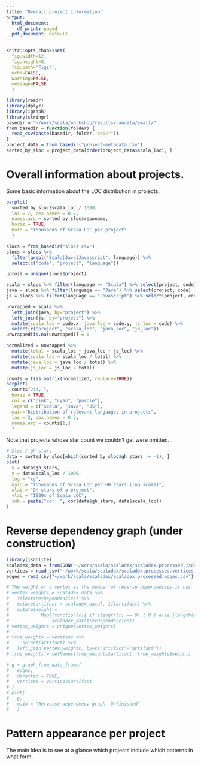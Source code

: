 ```yaml
---
title: "Overall project information"
output:
  html_document:
    df_print: paged
  pdf_document: default
---
```


```r
knitr::opts_chunk$set(
  fig.width=12, 
  fig.height=8, 
  fig.path='Figs/',
  echo=FALSE,
  warning=FALSE,
  message=FALSE
  )
```

```r
library(readr)
library(dplyr)
library(igraph)
library(stringr)
basedir = "~/work/scala/workshop/results/rawdata/small/"
from_basedir = function(folder) {
  read_csv(paste(basedir, folder, sep=""))
}
project_data = from_basedir("project-metadata.csv")
sorted_by_sloc = project_data[order(project_data$scala_loc), ]
```

# Overall information about projects.

Some basic information about the LOC distribution in projects:

```r
barplot(
  sorted_by_sloc$scala_loc / 1000, 
  las = 2, cex.names = 0.2,
  names.arg = sorted_by_sloc$reponame, 
  horiz = TRUE,
  main = "Thousands of Scala LOC per project"
  )
```
```r
slocs = from_basedir("slocs.csv")
slocs = slocs %>%
  filter(grepl("Scala|Java|Javascript", language)) %>%
  select(c("code", "project", "language"))

uprojs = unique(slocs$project)

scala = slocs %>% filter(language == "Scala") %>% select(project, code)
java = slocs %>% filter(language == "Java") %>% select(project, code)
js = slocs %>% filter(language == "Javascript") %>% select(project, code)

unwrapped = scala %>% 
  left_join(java, by="project") %>% 
  left_join(js, by="project") %>%
  mutate(scala_loc = code.x, java_loc = code.y, js_loc = code) %>%
  select(c("project", "scala_loc", "java_loc", "js_loc"))
unwrapped[is.na(unwrapped)] = 0

normalized = unwrapped %>%
  mutate(total = scala_loc + java_loc + js_loc) %>%
  mutate(scala_loc = scala_loc / total) %>%
  mutate(java_loc = java_loc / total) %>%
  mutate(js_loc = js_loc / total)

counts = t(as.matrix(normalized, replace=TRUE))
barplot(
  counts[2:4, ],
  horiz = TRUE,
  col = c("pink", "cyan", "purple"),
  legend = c("Scala", "Java", "JS"),
  main="Distribution of relevant languages in projects",
  las = 2, cex.names = 0.5,
  names.arg = counts[1,]
  )
```

Note that projects whose star count we couldn't get were omitted.

```r
# Sloc / gh stars
data = sorted_by_sloc[which(sorted_by_sloc$gh_stars != -1), ]
plot(
  x = data$gh_stars,
  y = data$scala_loc / 1000,
  log = "xy",
  main = "Thousands of Scala LOC per GH stars (log scale)",
  xlab = "GH stars of a project",
  ylab = "1000s of Scala LOC",
  sub = paste("cor: ", cor(data$gh_stars, data$scala_loc))
)
```

# Reverse dependency graph (under construction)

```r
library(jsonlite)
scaladex_data = fromJSON("~/work/scala/scaladex/scaladex.processed.json")
vertices = read_csv("~/work/scala/scaladex/scaladex.processed.vertices.csv")
edges = read_csv("~/work/scala/scaladex/scaladex.processed.edges.csv")

# The weight of a vertex is the number of reverse dependencies it has
# vertex_weights = scaladex_data %>%
#   select(revDependencies) %>%
#   mutate(artifact = scaladex_data[, 1]$artifact) %>%
#   mutate(weight = 
#            Map({function(r){ if (length(r) == 0) { 0 } else {length(r$organization)} }},
#                scaladex_data$revDependencies))
# vertex_weights = unique(vertex_weights)
# 
# true_weights = vertices %>%
#     select(artifact) %>%
#   left_join(vertex_weights, by=c("artifact"="artifact"))
# true_weights = setNames(true_weights$artifact, true_weights$weight)

# g = graph_from_data_frame(
#   edges,
#   directed = TRUE,
#   vertices = vertices$artifact
# )
# plot(
#   g,
#   main = "Rerverse dependency graph, Unfinished"
#   )
```

# Pattern appearance per project

The main idea is to see at a glance which projects include which patterns in what form.


